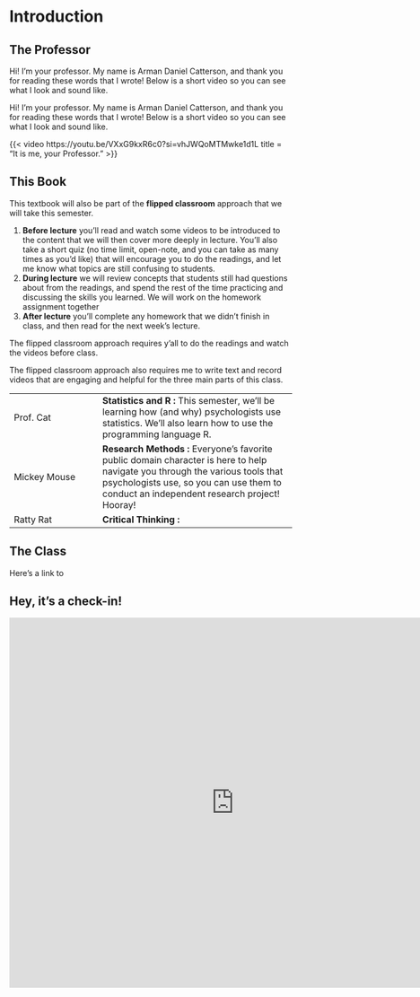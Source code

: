 # Introduction {.unnumbered}

## The Professor
Hi! I'm your professor. My name is Arman Daniel Catterson, and thank you for reading these words that I wrote! Below is a short video so you can see what I look and sound like.

Hi! I'm your professor. My name is Arman Daniel Catterson, and thank you for reading these words that I wrote! Below is a short video so you can see what I look and sound like.

::: {#vid-prof}
{{< video https://youtu.be/VXxG9kxR6c0?si=vhJWQoMTMwke1d1L title = "It is me, your Professor." >}}
:::

## This Book
This textbook will also be part of the **flipped classroom** approach that we will take this semester.

1.  **Before lecture** you'll read and watch some videos to be introduced to the content that we will then cover more deeply in lecture. You'll also take a short quiz (no time limit, open-note, and you can take as many times as you'd like) that will encourage you to do the readings, and let me know what topics are still confusing to students.
2.  **During lecture** we will review concepts that students still had questions about from the readings, and spend the rest of the time practicing and discussing the skills you learned. We will work on the homework assignment together
3.  **After lecture** you'll complete any homework that we didn't finish in class, and then read for the next week's lecture.

The flipped classroom approach requires y'all to do the readings and watch the videos before class.

The flipped classroom approach also requires me to write text and record videos that are engaging and helpful for the three main parts of this class.

|  |  |
|-----------------------|-------------------------------------------------|
| Prof. Cat | **Statistics and R :** This semester, we'll be learning how (and why) psychologists use statistics. We'll also learn how to use the programming language R. |
| Mickey Mouse | **Research Methods :** Everyone's favorite public domain character is here to help navigate you through the various tools that psychologists use, so you can use them to conduct an independent research project! Hooray! |
| Ratty Rat | **Critical Thinking :** |

## The Class
Here's a link to 

## Hey, it's a check-in!

```{=html}
<iframe src="https://docs.google.com/forms/d/e/1FAIpQLScvBoQcnSzw_vi5cS5GazYaAAuH0HPcDIi2uCnZuhVWBSTVfg/viewform?embedded=true" width = "800" height="660" frameborder="0" marginheight="0" marginwidth="0">Loading…</iframe>
```
